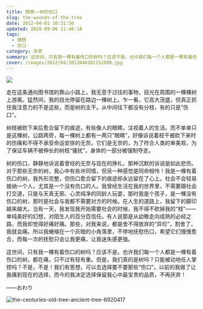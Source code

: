 ```yaml
---
title: 随想——树的伤口
slug: the-wounds-of-the-tree
date: 2012-04-01 16:31:50
updated: 2020-09-06 11:48:18
tags:
  - 随想
  - 伤口
category: 杂思
summary: 这世间，只有我一棵有着伤口的树吗？应该不是。也许我们每一个人都是一棵有着伤口的树，都在痛，只不过有轻有重。
cover: /images/2012/04/2012040101152600.jpg
---
```


![](/images/2012/04/2012040101152600.jpg)

<NeteasePlayer id={1489061392} />

走在这条通向图书馆的靠山小路上，我无意于过往的事物，目光在周围的一棵棵树上游离。猛然间，我的目光停留在路边一棵树上。乍一看，它高大茂盛，但真正抓住我注意力的不是这些，而是树的主干。从中间往下都没有分枝，有的只是“伤口”。

树枝被砍下来后愈合留下的痕迹，有些像人的眼睛，注视着人的生活。而不单单只是这棵树，公路两旁，每一棵树上都有一两只“眼睛”，好像诉说着枝干被砍下来时的伤痛和不得不承受命运安排的无奈。它们是无奈的，为了符合人类的审美观，为了保证车辆不被伸长的树枝“骚扰”，身体的一部分被强制夺走。

树的伤口，静静地诉说着曾经的无奈与现在的挣扎，那种沉默的诉说是如此悲伤。对于那些无奈的树，我心中有些许同情，但另一种感觉是同命相怜！我是一棵有着伤口的树，我外形完整，但伤口愈合留下的痕迹却永远留在了心上。社会不会轻易接纳一个人，尤其是一个没有伤口的人。我曾经生活在我的世界里，不需要跟社会打交道，只是与天真无邪、心灵纯净的同龄人玩耍，那时我是个孩子，是一棵没有伤口的树，那时是社会与我都不需要对方的时候。在人生的道路上，我留下的脚印越来越大。当有一天，我发现我开始需要社会的时候，我不得不砍掉我的“枝”——单纯美好的幻想，对陌生人的百分百信任。有人说那是从幼稚走向成熟的必经之路，而我却觉得好痛好痛。那些，对我来说，都是舍不得放弃的“异珍”，割舍了，我就会痛。所以我蜷缩在一个灰暗的小角落里，不停地抚慰伤口，希望它们慢慢愈合，而每一次的抚慰只会让我更痛，让我迷失感更强。

这世间，只有我一棵有着伤口的树吗？应该不是。也许我们每一个人都是一棵有着伤口的树，都在痛，只不过有轻有重。但是，我们真的是树吗？只能被动地任人掌控吗？不是，不是！我们有思想，可以去选择要不要那些“伤口”。以前的我做了让我痛到现在的选择，而今的我决定选择保留我心中最宝贵的品质，不再厌弃！

——おわり

![the-centuries-old-tree-ancient-tree-6920417](/images/2012/04/2012040201181900.jpg)
